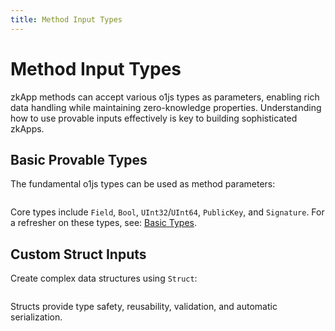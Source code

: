 ```yaml
---
title: Method Input Types
---
```


# Method Input Types

zkApp methods can accept various o1js types as parameters, enabling rich data handling while maintaining zero-knowledge properties. Understanding how to use provable inputs effectively is key to building sophisticated zkApps.

## Basic Provable Types

The fundamental o1js types can be used as method parameters:

```ts file=../snippets/zkapps/provable-inputs/provable-inputs.ts start=start_basic_provable_inputs end=end_basic_provable_inputs
```

Core types include `Field`, `Bool`, `UInt32`/`UInt64`, `PublicKey`, and `Signature`.  For a refresher on these types, see: [Basic Types](/docs/basic-types/field.mdx).

## Custom Struct Inputs

Create complex data structures using `Struct`:

```ts file=../snippets/zkapps/provable-inputs/provable-inputs.ts start=start_struct_inputs end=end_struct_inputs
```

Structs provide type safety, reusability, validation, and automatic serialization.

